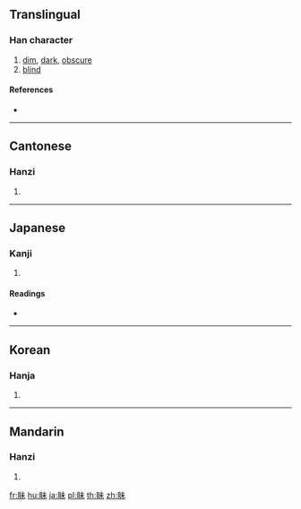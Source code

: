 {{character info/new}}
==Translingual==

===Han character===
{{Han char|rn=109|rad=目|as=05|sn=10|four=65090|canj=BUJD}}

# [[dim]], [[dark]], [[obscure]]
# [[blind]]

====References====
* {{Han ref|kx=0804.130|dkj=23230|dj=1220.070|hdz=42478.110|uh=771B|ud=30491|bh=D2CE|bd=53966}}

----

==Cantonese==

===Hanzi===
{{yue-hanzi|jyut=|y=mui6}}

# {{defn|lang=yue|sort=目05}}

----

==Japanese==

===Kanji===
{{ja-kanji|grade=|rs=目05}}

# {{defn|lang=ja|sort=目05}}

====Readings====
* {{ja-readings|on=[[まい]] (mai)|kun=[[くらい]] (kurai)|nanori=}}

----

==Korean==

===Hanja===
{{ko-hanja|hangeul=매|eumhun=|rv=mae|mr=mae|y=may}}

# {{defn|lang=ko|sort=目05}}

----

==Mandarin==

===Hanzi===
{{cmn-hanzi|pin=[[mèi]] ([[mei4]])|wg=mei<sup>4</sup>}}

# {{defn|lang=cmn|sort=目05}}

[[fr:眛]]
[[hu:眛]]
[[ja:眛]]
[[pl:眛]]
[[th:眛]]
[[zh:眛]]